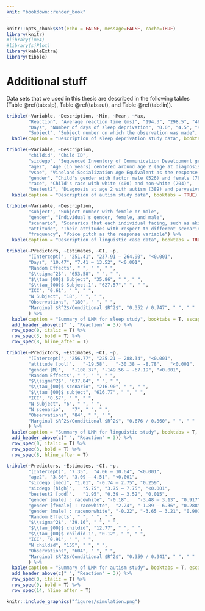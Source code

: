 ```yaml
---
knit: "bookdown::render_book"
---
```

```r
knitr::opts_chunk$set(echo = FALSE, message=FALSE, cache=TRUE)
library(knitr)
#library(lme4)
#library(sjPlot)
library(kableExtra)
library(tibble)
```

\appendix

# Additional stuff

Data sets that we used in this thesis are described in the following tables (Table \@ref(tab:slp), Table \@ref(tab:aut), and Table \@ref(tab:lin)).

```r
tribble(~Variable, ~Description, ~Min, ~Mean, ~Max,
        "Reaction", "Average reaction time (ms)", "194.3", "298.5", "466.4",
        "Days", "Number of days of sleep deprivation", "0.0", "4.5", "9.0",
        "Subject", "Subject number on which the observation was made", " ", " ", " ") %>% 
  kable(caption = "Description of sleep deprivation study data", booktabs = TRUE)
```


```r
tribble(~Variable, ~Description,
        "childid", "Child ID", 
        "sicdegp", "Sequenced Inventory of Communication Development group (an assessment of expressive language development) with three factors low (188), median (251) and high (165)",
        "age2", "Age (in years) centered around age 2 (age at diagnosis)",
        "vsae", "Vineland Socialization Age Equivalent as the response variable",
        "gender", "Child's gender with factor male (526) and female (78)",
        "race", "Child's race with white (400) and non-white (204)",
        "bestest2", "Diagnosis at age 2 with autism (389) and pervasive developmental disorder (215)") %>% 
  kable(caption = "Description of autism study data", booktabs = TRUE)
```

```r
tribble(~Variable, ~Description,
        "subject", "Subject number with female or male",
        "gender", "Individual's gender, female, and male",
        "scenario", "Scenarios that each individual facing, such as aking for a favor",
        "attitude", "Their attitudes with respect to different scenario, polite or informal",
        "frequency", "Voice pitch as the response variable") %>% 
  kable(caption = "Description of linguistic case data", booktabs = TRUE)
```

```r
tribble(~Predictors, ~Estimates, ~CI, ~p,
        "(Intercept)", "251.41", "237.91 – 264.90", "<0.001",
        "Days", "10.47", "7.41 – 13.52", "<0.001",
        "Random Effects", " ", " ", " ",
        "$\\sigma^2$", "653.58", " ", " ",
        "$\\tau_{00}$ Subject", "35.86", " ", " ",
        "$\\tau_{00}$ Subject.1", "627.57"," ", " ",
        "ICC", "0.61", " ", " ",
        "N Subject", "18", " ", " ",
        "Observations", "180", " ", " ",
        "Marginal $R^2$/Conditional $R^2$", "0.352 / 0.747", " ", " "
        ) %>% 
  kable(caption = "Summary of LMM for sleep study", booktabs = T, escape = FALSE) %>% 
  add_header_above(c(" ", "Reaction" = 3)) %>% 
  row_spec(0, italic = T) %>% 
  row_spec(3, bold = T) %>% 
  row_spec(8, hline_after = T)
```

```r
tribble(~Predictors, ~Estimates, ~CI, ~p,
        "(Intercept)", "256.77", "225.21 – 288.34",	"<0.001",
        "attitude [pol]",	"-19.58",	"-30.38 – -8.78",	"<0.001",
        "gender [M]",	"-108.37", "-149.56 – -67.19", "<0.001",
        "Random Effects", " ", " ", " ",
        "$\\sigma^2$", "637.84", " ", " ",
        "$\\tau_{00}$ scenario", "216.90", " ", " ",
        "$\\tau_{00}$ subject", "616.77", " ", " ",
        "ICC", "0.57", " ", " ",
        "N subject", "6", " ", " ",
        "N scenario",	"7", " ", " ",
        "Observations", "84", " ", " ",
        "Marginal $R^2$/Conditional $R^2$", "0.676 / 0.860", " ", " "
        ) %>% 
  kable(caption = "Summary of LMM for linguistic study", booktabs = T, escape = FALSE) %>% 
  add_header_above(c(" ", "Reaction" = 3)) %>% 
  row_spec(0, italic = T) %>% 
  row_spec(3, bold = T) %>% 
  row_spec(8, hline_after = T)
```

```r
tribble(~Predictors, ~Estimates, ~CI, ~p,
        "(Intercept)", "7.35",	"4.06 – 10.64",	"<0.001",
        "age2",	"3.80",	"3.09 – 4.51", "<0.001",
        "sicdegp [med]", "1.01", "-0.74 – 2.75", "0.259",
        "sicdegp [high]",	"5.75",	"3.75 – 7.75", "<0.001",
        "bestest2 [pdd]",	"1.95",	"0.39 – 3.52", "0.015",
        "gender [male] : racewhite", "-0.18",	"-3.48 – 3.13",	"0.917",
        "gender [female] : racewhite",	"2.24",	"-1.89 – 6.36",	"0.288",
        "gender [male] : racenonwhite",	"-0.22", "-3.65 – 3.21", "0.901",
        "Random Effects", " ", " ", " ",
        "$\\sigma^2$", "39.16", " ", " ",
        "$\\tau_{00}$ childid", "12.77", " ", " ",
        "$\\tau_{00}$ childid.1", "0.12", " ", " ",
        "ICC", "0.91", " ", " ",
        "N childid", "155", " ", " ",
        "Observations", "604", " ", " ",
        "Marginal $R^2$/Conditional $R^2$", "0.359 / 0.941", " ", " "
        ) %>% 
  kable(caption = "Summary of LMM for autism study", booktabs = T, escape = FALSE) %>% 
  add_header_above(c(" ", "Reaction" = 3)) %>% 
  row_spec(0, italic = T) %>% 
  row_spec(9, bold = T) %>% 
  row_spec(14, hline_after = T)
```

```r
knitr::include_graphics("figures/simulation.png")
```


